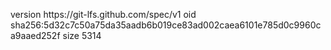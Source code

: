 version https://git-lfs.github.com/spec/v1
oid sha256:5d32c7c50a75da35aadb6b019ce83ad002caea6101e785d0c9960ca9aaed252f
size 5314
